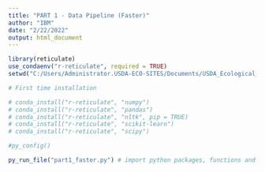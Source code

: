 ---
title: "PART 1 - Data Pipeline (Faster)"
author: "IBM"
date: "2/22/2022"
output: html_document
---

```{r}
library(reticulate)
use_condaenv("r-reticulate", required = TRUE)
setwd("C:/Users/Administrator.USDA-ECO-SITES/Documents/USDA_Ecological_Sites/Obj_1_Data_Pipeline_reticulate/")

# First time installation

# conda_install("r-reticulate", "numpy")
# conda_install("r-reticulate", "pandas")
# conda_install("r-reticulate", "nltk", pip = TRUE)
# conda_install("r-reticulate", "scikit-learn")
# conda_install("r-reticulate", "scipy")

#py_config()
```

```{r}
py_run_file("part1_faster.py") # import python packages, functions and variables
```
